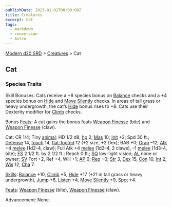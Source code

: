 ```yaml
---
publishDate: 2023-01-02T00:00:00Z
title: Creatures
excerpt: Cat
tags:
  - markdown
  - conversion
  - Astro
---
```


[Modern d20 SRD](/#modernD20) > [Creatures](modern-d20-srd-creatures-index) > Cat

## Cat

### Species Traits

Skill Bonuses: Cats receive a +8 species bonus on [Balance](modern-d20-srd-skills-balance) checks and a +4 species bonus on [Hide](modern-d20-srd-skills-hide) and [Move Silently](modern-d20-srd-skills-move-silently) checks. In areas of tall grass or heavy undergrowth, the cat’s [Hide](modern-d20-srd-skills-hide) bonus rises to +8. Cats use their Dexterity modifier for [Climb](modern-d20-srd-skills-climb) checks.

Bonus [Feats](modern-d20-srd-feats-index): A cat gains the bonus feats [Weapon Finesse](modern-d20-srd-feats-weapon-finesse) (bite) and [Weapon Finesse](modern-d20-srd-feats-weapon-finesse) (claw).

Cat: CR 1/4; Tiny [animal](modern-d20-srd-creature-types-animal); HD 1/2 d8; [hp](modern-d20-srd-combat-hit-points) 2; [Mas](modern-d20-srd-creatures-creature-overview) 10; [Init](modern-d20-srd-combat-initiative) +2; Spd 30 ft.; [Defense](modern-d20-srd-combat-defense) 14, [touch](modern-d20-srd-combat-attack-actions) 14, [flat-footed](modern-d20-srd-combat-surprise) 12 (+2 size, +2 Dex); BAB +0; [Grap](modern-d20-srd-combat-grapple) –12; [Atk](modern-d20-srd-combat-attack-roll) +4 [melee](modern-d20-srd-combat-attack-roll) (1d2–4, claw); Full Atk +4 [melee](modern-d20-srd-combat-attack-roll) (1d2–4, 2 claws), –1 [melee](modern-d20-srd-combat-attack-roll) (1d3–4, bite); [FS](modern-d20-srd-creatures-creature-overview) 2 1/2 ft. by 2 1/2 ft.; Reach 0 ft.; [SQ](modern-d20-srd-creatures-creature-overview) low-light vision; [AL](modern-d20-srd-basics-allegiances) none or owner; [SV](modern-d20-srd-basics-saving-throws) Fort +2, Ref +4, Will +1; [AP](modern-d20-srd-creatures-creature-overview) 0; [Rep](modern-d20-srd-creatures-creature-overview) +0; [Str](modern-d20-srd-basics-ability-scores) 3, [Dex](modern-d20-srd-basics-ability-scores) 15, [Con](modern-d20-srd-basics-ability-scores) 10, [Int](modern-d20-srd-basics-ability-scores) 2, [Wis](modern-d20-srd-basics-ability-scores) 12, [Cha](modern-d20-srd-basics-ability-scores) 7.

[Skills](modern-d20-srd-skills-index): [Balance](modern-d20-srd-skills-balance) +10, [Climb](modern-d20-srd-skills-climb) +5, [Hide](modern-d20-srd-skills-hide) +17 (+21 in tall grass or heavy undergrowth), [Jump](modern-d20-srd-skills-jump) +6, [Listen](modern-d20-srd-skills-listen) +4, [Move Silently](modern-d20-srd-skills-move-silently) +9, [Spot](modern-d20-srd-skills-spot) +4.

[Feats](modern-d20-srd-feats-index): [Weapon Finesse](modern-d20-srd-feats-weapon-finesse) (bite), [Weapon Finesse](modern-d20-srd-feats-weapon-finesse) (claw).

Advancement: None.
